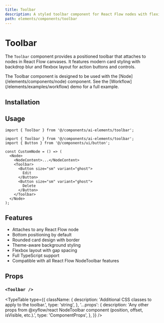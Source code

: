 ```yaml
---
title: Toolbar
description: A styled toolbar component for React Flow nodes with flexible positioning and custom actions.
path: elements/components/toolbar
---
```


# Toolbar

The `Toolbar` component provides a positioned toolbar that attaches to nodes in React Flow canvases. It features modern card styling with backdrop blur and flexbox layout for action buttons and controls.

<Callout>
  The Toolbar component is designed to be used with the [Node](/elements/components/node) component. See the [Workflow](/elements/examples/workflow) demo for a full example.
</Callout>

## Installation

<ElementsInstaller path="toolbar" />

## Usage

```tsx
import { Toolbar } from '@/components/ai-elements/toolbar';
```

```tsx
import { Toolbar } from '@/components/ai-elements/toolbar';
import { Button } from '@/components/ui/button';

const CustomNode = () => (
  <Node>
    <NodeContent>...</NodeContent>
    <Toolbar>
      <Button size="sm" variant="ghost">
        Edit
      </Button>
      <Button size="sm" variant="ghost">
        Delete
      </Button>
    </Toolbar>
  </Node>
);
```

## Features

- Attaches to any React Flow node
- Bottom positioning by default
- Rounded card design with border
- Theme-aware background styling
- Flexbox layout with gap spacing
- Full TypeScript support
- Compatible with all React Flow NodeToolbar features

## Props

### `<Toolbar />`

<TypeTable
  type={{
    className: {
      description: 'Additional CSS classes to apply to the toolbar.',
      type: 'string',
    },
    '...props': {
      description: 'Any other props from @xyflow/react NodeToolbar component (position, offset, isVisible, etc.).',
      type: 'ComponentProps<typeof NodeToolbar>',
    },
  }}
/>